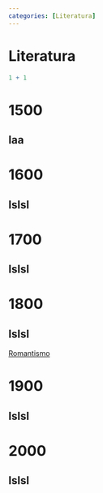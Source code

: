 ```yaml
---
categories: [Literatura]
---
```


# Literatura


```r
1 + 1
```

# 1500
## laa

# 1600
## lslsl

# 1700
## lslsl

# 1800
## lslsl

[Romantismo](romantismo/romantismo-prosa.qmd)

# 1900
## lslsl

# 2000
## lslsl

<br>
----
